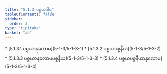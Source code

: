 ```yaml
---
title: "5.1.3 ပစ္စယဝါရ"
tableOfContents: false
sidebar:
  order: 3
type: "tipitaka"
basket: "ab"
---
```



<DynamicBreadcrumb />



<TableOfContents>
* [5.1.3.1 ပစ္စယာနုလောမ](5-1-3/5-1-3-1)
* [5.1.3.2 ပစ္စယပစ္စနီယ](5-1-3/5-1-3-2)
* [5.1.3.3 ပစ္စယာနုလောမပစ္စနီယ](5-1-3/5-1-3-3)
* [5.1.3.4 ပစ္စယပစ္စနီယာနုလောမ](5-1-3/5-1-3-4)
</TableOfContents>